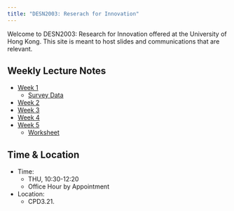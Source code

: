 ```yaml
---
title: "DESN2003: Reserach for Innovation"
---
```


Welcome to DESN2003: Research for Innovation offered at the University of Hong Kong. This site is meant to host slides and communications that are relevant.

## Weekly Lecture Notes
- [Week 1](DESN2003_L1.qmd)
  - [Survey Data](surveydata.qmd)
- [Week 2](desn2003_W2.qmd)
- [Week 3](desn2003_W3.qmd)
- [Week 4](desn2003_W4.qmd)
- [Week 5](desn2003_W5.qmd)
  - [Worksheet](data/worksheet.pdf)



## Time & Location

- Time: 
  - THU, 10:30-12:20
  - Office Hour by Appointment
- Location: 
  - CPD3.21.